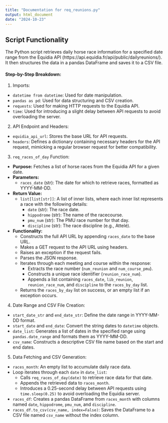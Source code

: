 ```yaml
---
title: "Documentation for req_reunions.py"
output: html_document
date: "2024-10-23"
---
```



## Script Functionality

The Python script retrieves daily horse race information for a specified date range from the Equidia API (https://api.equidia.fr/api/public/dailyreunions/). It then structures the data in a pandas DataFrame and saves it to a CSV file.

#### Step-by-Step Breakdown:

1. Imports:

* `datetime from datetime`: Used for date manipulation.
* `pandas as pd`: Used for data structuring and CSV creation.
* `requests`: Used for making HTTP requests to the Equidia API.
* `time`: Used for introducing a slight delay between API requests to avoid overloading the server.

2. API Endpoint and Headers:

* `equidia_api_url`: Stores the base URL for API requests.
* `headers`: Defines a dictionary containing necessary headers for the API request, mimicking a regular browser request for better compatibility.

3. `req_races_of_day` Function:

* **Purpose:** Fetches a list of horse races from the Equidia API for a given date.
* **Parameters:**
  + `races_date` (str): The date for which to retrieve races, formatted as YYYY-MM-DD.
* **Return Value:**
  + `list[list[str]]`: A list of inner lists, where each inner list represents a race with the following details:
    - `date` (str): The race date.
    - `hippodrome` (str): The name of the racecourse.
    - `pmu_num` (str): The PMU race number for that day.
    - `discipline` (str): The race discipline (e.g., Attelé).
* **Functionality:**
  + Constructs the full API URL by appending `races_date` to the base URL.
  + Makes a GET request to the API URL using headers.
  + Raises an exception if the request fails.
  + Parses the JSON response.
  + Iterates through each meeting and course within the response:
    - Extracts the race number (`num_reunion` and `num_course_pmu`).
    - Constructs a unique race identifier (`reunion_race_num`).
    - Appends a list containing `races_date`, `lib_reunion`, `reunion_race_num`, and `discipline` to the `races_by_day` list.
  + Returns the `races_by_day` list on success, or an empty list if an exception occurs.

4. Date Range and CSV File Creation:

* `start_date_str` and `end_date_str`: Define the date range in YYYY-MM-DD format.
* `start_date` and `end_date`: Convert the string dates to `datetime` objects.
* `date_list`: Generates a list of dates in the specified range using `pandas.date_range` and formats them as YYYY-MM-DD.
* `csv_name`: Constructs a descriptive CSV file name based on the start and end dates.

5. Data Fetching and CSV Generation:

* `races_month`: An empty list to accumulate daily race data.
* Loop iterates through each `date` in `date_list`:
  + Calls `req_races_of_day(date)` to retrieve race data for that date.
  + Appends the retrieved data to `races_month`.
  + Introduces a 0.25-second delay between API requests using `time.sleep(0.25)` to avoid overloading the Equidia server.
* `races_df`: Creates a pandas DataFrame from `races_month` with columns named `date`, `hippodrome`, `pmu_num`, and `discipline`.
* `races_df.to_csv(csv_name, index=False)`: Saves the DataFrame to a CSV file named `csv_name` without the index column.



